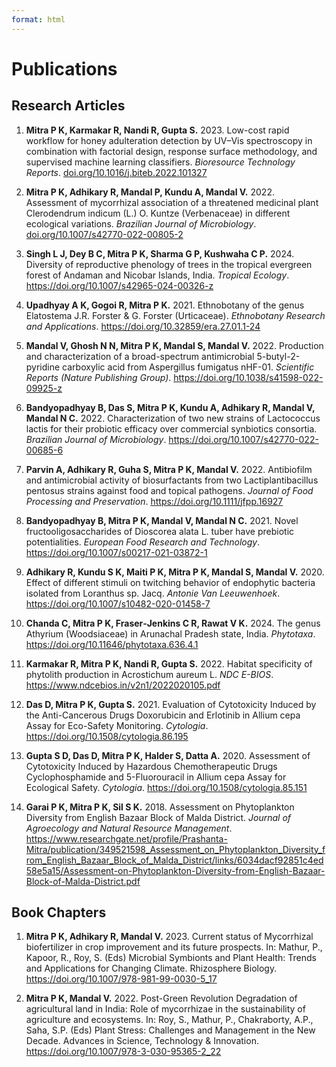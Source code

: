 ```yaml
---
format: html
---
```


# Publications

## Research Articles

1.  **Mitra P K, Karmakar R, Nandi R, Gupta S.** 2023. Low-cost rapid workflow for honey adulteration detection by UV--Vis spectroscopy in combination with factorial design, response surface methodology, and supervised machine learning classifiers. *Bioresource Technology Reports*. [doi.org/10.1016/j.biteb.2022.101327](https://doi.org/10.1016/j.biteb.2022.101327)

2.  **Mitra P K, Adhikary R, Mandal P, Kundu A, Mandal V.** 2022. Assessment of mycorrhizal association of a threatened medicinal plant Clerodendrum indicum (L.) O. Kuntze (Verbenaceae) in different ecological variations. *Brazilian Journal of Microbiology*. [doi.org/10.1007/s42770-022-00805-2](https://doi.org/10.1007/s42770-022-00805-2)

3.  **Singh L J, Dey B C, Mitra P K, Sharma G P, Kushwaha C P.** 2024. Diversity of reproductive phenology of trees in the tropical evergreen forest of Andaman and Nicobar Islands, India. *Tropical Ecology*. <https://doi.org/10.1007/s42965-024-00326-z>

4.  **Upadhyay A K, Gogoi R, Mitra P K.** 2021. Ethnobotany of the genus Elatostema J.R. Forster & G. Forster (Urticaceae). *Ethnobotany Research and Applications*. <https://doi.org/10.32859/era.27.01.1-24>

5.  **Mandal V, Ghosh N N, Mitra P K, Mandal S, Mandal V.** 2022. Production and characterization of a broad-spectrum antimicrobial 5-butyl-2-pyridine carboxylic acid from Aspergillus fumigatus nHF-01. *Scientific Reports (Nature Publishing Group)*. <https://doi.org/10.1038/s41598-022-09925-z>

6.  **Bandyopadhyay B, Das S, Mitra P K, Kundu A, Adhikary R, Mandal V, Mandal N C.** 2022. Characterization of two new strains of Lactococcus lactis for their probiotic efficacy over commercial synbiotics consortia. *Brazilian Journal of Microbiology*. <https://doi.org/10.1007/s42770-022-00685-6>

7.  **Parvin A, Adhikary R, Guha S, Mitra P K, Mandal V.** 2022. Antibiofilm and antimicrobial activity of biosurfactants from two Lactiplantibacillus pentosus strains against food and topical pathogens. *Journal of Food Processing and Preservation*. <https://doi.org/10.1111/jfpp.16927>

8.  **Bandyopadhyay B, Mitra P K, Mandal V, Mandal N C.** 2021. Novel fructooligosaccharides of Dioscorea alata L. tuber have prebiotic potentialities. *European Food Research and Technology*. <https://doi.org/10.1007/s00217-021-03872-1>

9.  **Adhikary R, Kundu S K, Maiti P K, Mitra P K, Mandal S, Mandal V.** 2020. Effect of different stimuli on twitching behavior of endophytic bacteria isolated from Loranthus sp. Jacq. *Antonie Van Leeuwenhoek*. <https://doi.org/10.1007/s10482-020-01458-7>

10. **Chanda C, Mitra P K, Fraser‐Jenkins C R, Rawat V K.** 2024. The genus Athyrium (Woodsiaceae) in Arunachal Pradesh state, India. *Phytotaxa*. <https://doi.org/10.11646/phytotaxa.636.4.1>

11. **Karmakar R, Mitra P K, Nandi R, Gupta S.** 2022. Habitat specificity of phytolith production in Acrostichum aureum L. *NDC E-BIOS*. <https://www.ndcebios.in/v2n1/2022020105.pdf>

12. **Das D, Mitra P K, Gupta S.** 2021. Evaluation of Cytotoxicity Induced by the Anti-Cancerous Drugs Doxorubicin and Erlotinib in Allium cepa Assay for Eco-Safety Monitoring. *Cytologia*. <https://doi.org/10.1508/cytologia.86.195>

13. **Gupta S D, Das D, Mitra P K, Halder S, Datta A.** 2020. Assessment of Cytotoxicity Induced by Hazardous Chemotherapeutic Drugs Cyclophosphamide and 5-Fluorouracil in Allium cepa Assay for Ecological Safety. *Cytologia*. <https://doi.org/10.1508/cytologia.85.151>

14. **Garai P K, Mitra P K, Sil S K.** 2018. Assessment on Phytoplankton Diversity from English Bazaar Block of Malda District. *Journal of Agroecology and Natural Resource Management*. <https://www.researchgate.net/profile/Prashanta-Mitra/publication/349521598_Assessment_on_Phytoplankton_Diversity_from_English_Bazaar_Block_of_Malda_District/links/6034dacf92851c4ed58e5a15/Assessment-on-Phytoplankton-Diversity-from-English-Bazaar-Block-of-Malda-District.pdf>

## Book Chapters

1.  **Mitra P K, Adhikary R, Mandal V.** 2023. Current status of Mycorrhizal biofertilizer in crop improvement and its future prospects. In: Mathur, P., Kapoor, R., Roy, S. (Eds) Microbial Symbionts and Plant Health: Trends and Applications for Changing Climate. Rhizosphere Biology. <https://doi.org/10.1007/978-981-99-0030-5_17>

2.  **Mitra P K, Mandal V.** 2022. Post-Green Revolution Degradation of agricultural land in India: Role of mycorrhizae in the sustainability of agriculture and ecosystems. In: Roy, S., Mathur, P., Chakraborty, A.P., Saha, S.P. (Eds) Plant Stress: Challenges and Management in the New Decade. Advances in Science, Technology & Innovation. <https://doi.org/10.1007/978-3-030-95365-2_22>
